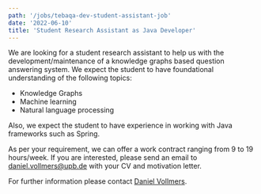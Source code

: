 ```yaml
---
path: '/jobs/tebaqa-dev-student-assistant-job'
date: '2022-06-10'
title: 'Student Research Assistant as Java Developer'
---
```


We are looking for a student research assistant to help us with the development/maintenance of a knowledge graphs based question answering system. We expect the student to have foundational understanding of the following topics:
- Knowledge Graphs
- Machine learning
- Natural language processing

Also, we expect the student to have experience in working with Java frameworks such as Spring.

As per your requirement, we can offer a work contract ranging from 9 to 19 hours/week. If you are interested, please send an email to daniel.vollmers@upb.de with your CV and motivation letter.

For further information please contact [Daniel Vollmers](/DanielVollmers).
